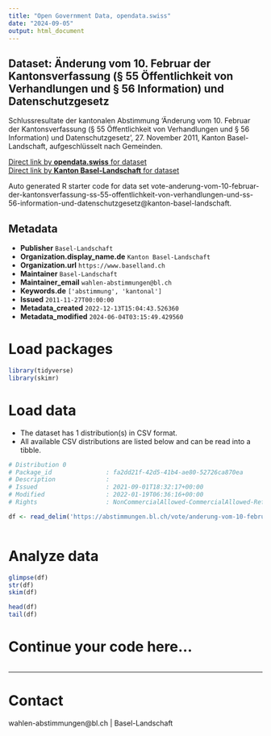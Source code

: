 ```yaml
---
title: "Open Government Data, opendata.swiss"
date: "2024-09-05"
output: html_document
---
```


## Dataset: Änderung vom 10. Februar der Kantonsverfassung (§ 55 Öffentlichkeit von Verhandlungen und § 56 Information) und Datenschutzgesetz

Schlussresultate der kantonalen Abstimmung 'Änderung vom 10. Februar der Kantonsverfassung (§ 55 Öffentlichkeit von Verhandlungen und § 56 Information) und Datenschutzgesetz', 27. November 2011, Kanton Basel-Landschaft, aufgeschlüsselt nach Gemeinden.

[Direct link by **opendata.swiss** for dataset](https://opendata.swiss/de/dataset/anderung-vom-10-februar-der-kantonsverfassung-55-offentlichkeit-von-verhandlungen-und-56-inform)<br>
[Direct link by **Kanton Basel-Landschaft** for dataset](https://abstimmungen.bl.ch/vote/anderung-vom-10-februar-der-kantonsverfassung-ss-55-offentlichkeit-von-verhandlungen-und-ss-56-information-und-datenschutzgesetz/data)

Auto generated R starter code for data set vote-anderung-vom-10-februar-der-kantonsverfassung-ss-55-offentlichkeit-von-verhandlungen-und-ss-56-information-und-datenschutzgesetz@kanton-basel-landschaft.

## Metadata

- **Publisher** `Basel-Landschaft`
- **Organization.display_name.de** `Kanton Basel-Landschaft`
- **Organization.url** `https://www.baselland.ch`
- **Maintainer** `Basel-Landschaft`
- **Maintainer_email** `wahlen-abstimmungen@bl.ch`
- **Keywords.de** `['abstimmung', 'kantonal']`
- **Issued** `2011-11-27T00:00:00`
- **Metadata_created** `2022-12-13T15:04:43.526360`
- **Metadata_modified** `2024-06-04T03:15:49.429560`


# Load packages

```r

library(tidyverse)
library(skimr)

```

# Load data

-   The dataset has 1 distribution(s) in CSV format.
-   All available CSV distributions are listed below and can be read into a tibble.

```r

# Distribution 0
# Package_id               : fa2dd21f-42d5-41b4-ae80-52726ca870ea
# Description              : 
# Issued                   : 2021-09-01T18:32:17+00:00
# Modified                 : 2022-01-19T06:36:16+00:00
# Rights                   : NonCommercialAllowed-CommercialAllowed-ReferenceRequired

df <- read_delim('https://abstimmungen.bl.ch/vote/anderung-vom-10-februar-der-kantonsverfassung-ss-55-offentlichkeit-von-verhandlungen-und-ss-56-information-und-datenschutzgesetz/data-csv')



```

# Analyze data

```r

glimpse(df)
str(df)
skim(df)

head(df)
tail(df)

```

# Continue your code here...

```r

```

------------------------------------------------------------------------

# Contact

wahlen-abstimmungen@bl.ch | Basel-Landschaft
